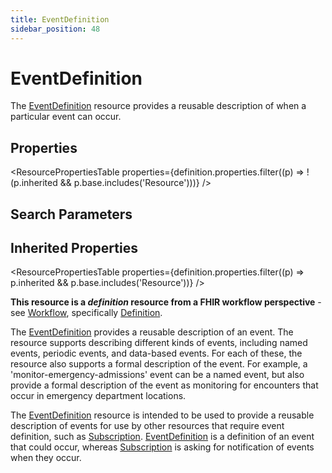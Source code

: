 ```yaml
---
title: EventDefinition
sidebar_position: 48
---
```



# EventDefinition

The <a href="/docs/api/fhir/resources/eventdefinition">EventDefinition</a> resource provides a reusable description of when a particular event can occur.

<Tabs queryString="section">
<TabItem value="schema" label="Schema" default>

## Properties

<ResourcePropertiesTable
  properties={definition.properties.filter((p) => !(p.inherited && p.base.includes('Resource')))}
/>

## Search Parameters

<SearchParamsTable searchParams={definition.searchParameters} />

## Inherited Properties

<ResourcePropertiesTable properties={definition.properties.filter((p) => p.inherited && p.base.includes('Resource'))} />

</TabItem>
  <TabItem value="usage" label="Usage">
    <div> <a name="bnc"></a>  <p><strong>This resource is a <em>definition</em> resource from a FHIR workflow perspective</strong> - see <a href="https://www.hl7.org/fhir/workflow.html">Workflow</a>, specifically <a href="https://www.hl7.org/fhir/workflow.html#definition">Definition</a>.</p>  <p>The <a href="/docs/api/fhir/resources/eventdefinition">EventDefinition</a> provides a reusable description of an event. The resource supports describing different kinds of events, including named events, periodic events, and data-based events. For each of these, the resource also supports a formal description of the event. For example, a 'monitor-emergency-admissions' event can be a named event, but also provide a formal description of the event as monitoring for encounters that occur in emergency department locations.</p> </div>
    </TabItem>
  <TabItem value="relationships" label="Relationships">
    <div>  <p>The <a href="/docs/api/fhir/resources/eventdefinition">EventDefinition</a> resource is intended to be used to provide a reusable description of events for use by other resources that require event definition, such as <a href="/docs/api/fhir/resources/subscription">Subscription</a>. <a href="/docs/api/fhir/resources/eventdefinition">EventDefinition</a> is a definition of an event that could occur, whereas <a href="/docs/api/fhir/resources/subscription">Subscription</a> is asking for notification of events when they occur.</p> </div>
    </TabItem>

</Tabs>
